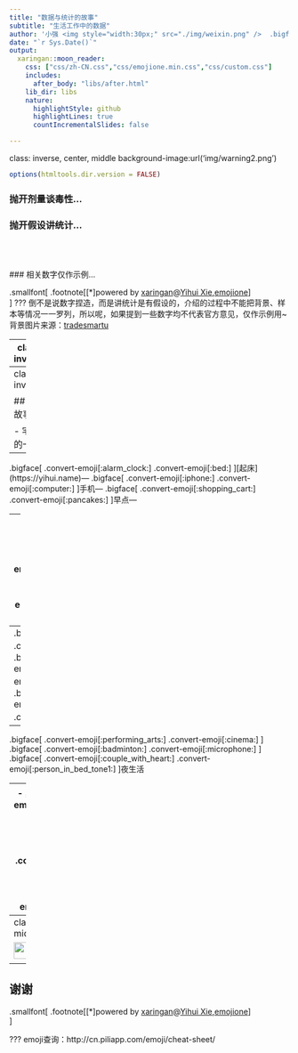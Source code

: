 ```yaml
---
title: "数据与统计的故事"
subtitle: "生活工作中的数据"
author: '小强 <img style="width:30px;" src="./img/weixin.png" />  .bigfont[beitta] '
date: "`r Sys.Date()`"
output:
  xaringan::moon_reader:
    css: ["css/zh-CN.css","css/emojione.min.css","css/custom.css"]
    includes:
      after_body: "libs/after.html"
    lib_dir: libs
    nature:
      highlightStyle: github
      highlightLines: true
      countIncrementalSlides: false

---
```

class: inverse, center, middle
background-image:url('img/warning2.png')

```r
options(htmltools.dir.version = FALSE)
```

### 抛开剂量谈毒性...
### 抛开假设讲统计...
<br />
<br />
<br />
### 相关数字仅作示例...

.smallfont[
.footnote[[*]powered by [xaringan](https://github.com/yihui/xaringan)@[Yihui Xie](https://yihui.name),[emojione](https://github.com/emojione/emojione)]    
]
???
倒不是说数字捏造，而是讲统计是有假设的，介绍的过程中不能把背景、样本等情况一一罗列，所以呢，如果提到一些数字均不代表官方意见，仅作示例用~
背景图片来源：[tradesmartu](http://www.tradesmartu.com/blog/dire-warning-dow-theory)

---
class: inverse

## 目录

框架、架构、方法论、分门别类...  .convert-emoji[:x:]

???
今天不做宏观大论，看书的目录、或者课程的设置就好。
从细微处体会数据的涓涓细流渗透在每个人的身边。

---
class: inverse

## 讲个故事

- 宅男的一天  

--
.bigface[ .convert-emoji[:alarm_clock:] .convert-emoji[:bed:] ][起床](https://yihui.name)—
.bigface[ .convert-emoji[:iphone:] .convert-emoji[:computer:] ]手机—
.bigface[ .convert-emoji[:shopping_cart:] .convert-emoji[:pancakes:] ]早点—  

--
.bigface[ .convert-emoji[:white_sun_rain_cloud:] .convert-emoji[:taxi:] ]出门—
.bigface[ .convert-emoji[:chart_with_upwards_trend:] .convert-emoji[:mag:] ]股票—
.bigface[ .convert-emoji[:woman_teacher:] .convert-emoji[:man_mechanic:] ]工作—  

--
.bigface[ .convert-emoji[:calling:] .convert-emoji[:bento:] ]午餐—
.bigface[ .convert-emoji[:woman_teacher:] .convert-emoji[:man_mechanic:] ]工作—
.bigface[ .convert-emoji[:convenience_store:] .convert-emoji[:coffee:] ]下午茶—  

--
.bigface[ .convert-emoji[:performing_arts:] .convert-emoji[:cinema:] ]
.bigface[ .convert-emoji[:badminton:] .convert-emoji[:microphone:] ]
.bigface[ .convert-emoji[:couple_with_heart:] .convert-emoji[:person_in_bed_tone1:] ]夜生活  

--
- 其他
.bigface[ .convert-emoji[:airplane_departure:] .convert-emoji[:milky_way:] ]
.bigface[ .convert-emoji[:video_game:] .convert-emoji[:mahjong:] ]
.bigface[ .convert-emoji[:ambulance:] .convert-emoji[:police_car:] ] 。。。

???


---
class: inverse, center, middle

<img style="width:30px;" src="./img/weixin.png" /> .bigfont[beitta]

--
## 谢谢

.smallfont[
.footnote[[*]powered by [xaringan](https://github.com/yihui/xaringan)@[Yihui Xie](https://yihui.name),[emojione](https://github.com/emojione/emojione)]    
]

???
emoji查询：http://cn.piliapp.com/emoji/cheat-sheet/


